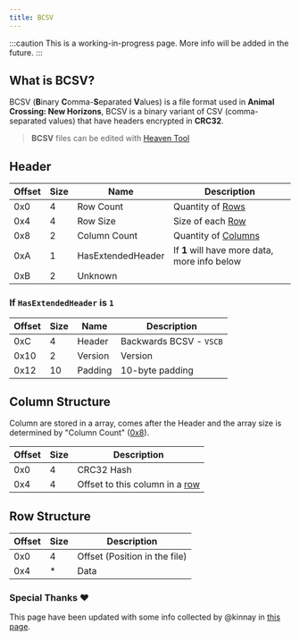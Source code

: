 ```yaml
---
title: BCSV
---
```


:::caution
This is a working-in-progress page. More info will be added in the future.
:::

## What is BCSV?
BCSV (**B**inary **C**omma-**S**eparated **V**alues) is a file format used in **Animal Crossing: New Horizons**, BCSV is a binary variant of CSV (comma-separated values) that have headers encrypted in **CRC32**.

> **BCSV** files can be edited with [Heaven Tool](https://github.com/Rafacasari/HeavenToolACNH)

## Header
| Offset | Size | Name | Description |
| ------ | ---- | ---- | ----------- |
| 0x0  | 4 | Row Count | Quantity of [Rows](#row-structure) |
| 0x4  | 4 | Row Size | Size of each [Row](#row-structure) |
| 0x8  | 2 | Column Count |  Quantity of [Columns](#column-structure) |
| 0xA  | 1 | HasExtendedHeader | If **1** will have more data, more info below |
| 0xB  | 2 | Unknown | |

### If `HasExtendedHeader` is `1` 

| Offset | Size | Name | Description |
| ------ | ---- | ---- | ----------- |
| 0xC  | 4 | Header | Backwards BCSV - `VSCB` |
| 0x10 | 2 | Version | Version |
| 0x12 | 10 | Padding | 10-byte padding |

## Column Structure
Column are stored in a array, comes after the Header and the array size is determined by "Column Count" ([0x8](#header)).

| Offset | Size | Description | 
| ------ | ---- | ----------- |
| 0x0 | 4 | CRC32 Hash |
| 0x4 | 4 | Offset to this column in a [row](#row-structure) |

## Row Structure
| Offset | Size | Description | 
| ------ | ---- | ----------- |
| 0x0 | 4 | Offset (Position in the file) |
| 0x4 | * | Data |

### Special Thanks ❤️
This page have been updated with some info collected by @kinnay in [this page](https://nintendo-formats.com/games/acnh/bcsv.html).
